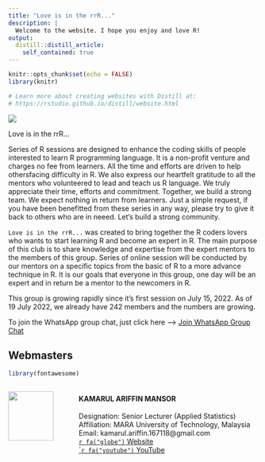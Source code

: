 ```yaml
---
title: "Love is in the rrR..."
description: |
  Welcome to the website. I hope you enjoy and love R!
output: 
  distill::distill_article:
    self_contained: true
---
```


```r
knitr::opts_chunk$set(echo = FALSE)
library(knitr)

# Learn more about creating websites with Distill at:
# https://rstudio.github.io/distill/website.html

```

<!-- ```{css} -->
<!-- .article-banner { -->
<!--   width: auto; -->
<!--   height: auto; -->
<!--   border: 0; -->
<!-- } -->

<!-- img[src="assets/images/banner.png"] { -->
<!--   border: 0; -->
<!--   padding: 0; -->
<!--   width: 100%; -->
<!--   margin: 100px 25px 0px 0px; -->
<!-- } -->
<!-- ``` -->

<!-- ```{r, layout="l-screen-inset"} -->
<!-- include_graphics("assets/images/banner.png") -->
<!-- ``` -->

![](assets/images/banner.png)

Love is in the rrR...  

Series of R sessions are designed to enhance the coding skills of people interested to learn R programming language. It is a non-profit venture and charges no fee from learners. All the time and efforts are driven to help othersfacing difficulty in R. We also express our heartfelt gratitude to all the mentors who volunteered to lead and teach us R language. We truly appreciate their time, efforts and commitment. Together, we build a strong team. We expect nothing in return from learners. Just a simple request, if you have been benefitted from these series in any way, please try to give it back to others who are in neeed. Let's build a strong community.\

`Love is in the rrR...` was created to bring together the R coders lovers who wants to start learning R and become an expert in R. The main purpose of this club is to share knowledge and expertise from the expert mentors to the members of this group. Series of online session will be conducted by our mentors on a specific topics from the basic of R to a more advance technique in R. It is our goals that everyone in this group, one day will be an expert and in return be a mentor to the newcomers in R.\  

This group is growing rapidly since it's first session on July 15, 2022. As of 19 July 2022, we already have 242 members and the numbers are growing.\  

To join the WhatsApp group chat, just click here -->
<a href="https://chat.whatsapp.com/GQe2s2nLI8EALagG2LJcxO" target="_blank">Join WhatsApp Group Chat</a>  





## Webmasters {.appendix}

```r
library(fontawesome)
```

:::::: {style="display: flex; "}

::: {.column width="25%"}

![](assets/images/profile.png){width="80%"}

:::

::: {.column width="75%}

#### KAMARUL ARIFFIN MANSOR\
Designation: Senior Lecturer (Applied Statistics)\
Affiliation: MARA University of Technology, Malaysia\
Email: kamarul.ariffin.167118@gmail.com\
<a href="https://ariff118.github.io/kamansor.github.io/" target="_blank">`r fa("globe")` Website</a>\
<a href="https://www.youtube.com/channel/UC0I84XPicEYcCDZ1XDIPF4A/" target="_blank">``r fa("youtube")` YouTube</a>\

<!-- [`r fa("globe")` Website](https://ariff118.github.io/kamansor.github.io/)\ -->
<!-- [`r fa("youtube")` YouTube](https://www.youtube.com/channel/UC0I84XPicEYcCDZ1XDIPF4A/)\ -->


:::

::::::



